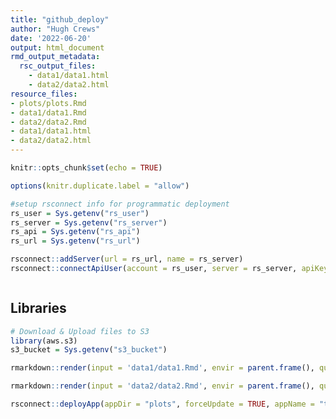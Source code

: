 ```yaml
---
title: "github_deploy"
author: "Hugh Crews"
date: '2022-06-20'
output: html_document
rmd_output_metadata:
  rsc_output_files:
    - data1/data1.html
    - data2/data2.html
resource_files:
- plots/plots.Rmd
- data1/data1.Rmd
- data2/data2.Rmd
- data1/data1.html
- data2/data2.html
---
```


```r
knitr::opts_chunk$set(echo = TRUE)

options(knitr.duplicate.label = "allow")

#setup rsconnect info for programmatic deployment
rs_user = Sys.getenv("rs_user")
rs_server = Sys.getenv("rs_server")
rs_api = Sys.getenv("rs_api")
rs_url = Sys.getenv("rs_url")

rsconnect::addServer(url = rs_url, name = rs_server)
rsconnect::connectApiUser(account = rs_user, server = rs_server, apiKey = rs_api)



```


## Libraries

```r
# Download & Upload files to S3
library(aws.s3)
s3_bucket = Sys.getenv("s3_bucket")

```

```r


rmarkdown::render(input = 'data1/data1.Rmd', envir = parent.frame(), quiet = TRUE, clean = TRUE)


```


```r


rmarkdown::render(input = 'data2/data2.Rmd', envir = parent.frame(), quiet = TRUE, clean = TRUE)
```


```r


rsconnect::deployApp(appDir = "plots", forceUpdate = TRUE, appName = "test_github_plots", appTitle = "Test Github Deployment Plots and Results")

```